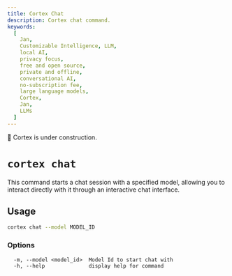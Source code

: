 ```yaml
---
title: Cortex Chat
description: Cortex chat command.
keywords:
  [
    Jan,
    Customizable Intelligence, LLM,
    local AI,
    privacy focus,
    free and open source,
    private and offline,
    conversational AI,
    no-subscription fee,
    large language models,
    Cortex,
    Jan,
    LLMs
  ]
---
```



<Callout type="warning">
🚧 Cortex is under construction.
</Callout>

# `cortex chat`

This command starts a chat session with a specified model, allowing you to interact directly with it through an interactive chat interface.

## Usage

```bash
cortex chat --model MODEL_ID
```
### Options
```
  -m, --model <model_id>  Model Id to start chat with
  -h, --help              display help for command
```